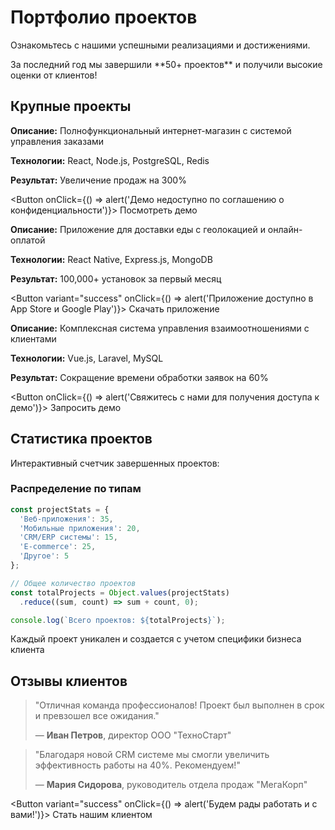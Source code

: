 # Портфолио проектов

Ознакомьтесь с нашими успешными реализациями и достижениями.

<Alert type="success">
За последний год мы завершили **50+ проектов** и получили высокие оценки от клиентов!
</Alert>

## Крупные проекты

<Card title="🛒 E-commerce платформа 'ShopFlow'" color="#fff3cd">

**Описание:** Полнофункциональный интернет-магазин с системой управления заказами

**Технологии:** React, Node.js, PostgreSQL, Redis

**Результат:** Увеличение продаж на 300%

<Button onClick={() => alert('Демо недоступно по соглашению о конфиденциальности')}>
  Посмотреть демо
</Button>

</Card>

<Card title="📱 Мобильное приложение 'FoodDelivery'" color="#d4edda">

**Описание:** Приложение для доставки еды с геолокацией и онлайн-оплатой

**Технологии:** React Native, Express.js, MongoDB

**Результат:** 100,000+ установок за первый месяц

<Button variant="success" onClick={() => alert('Приложение доступно в App Store и Google Play')}>
  Скачать приложение
</Button>

</Card>

<Card title="💼 CRM система 'BusinessPro'" color="#d1ecf1">

**Описание:** Комплексная система управления взаимоотношениями с клиентами

**Технологии:** Vue.js, Laravel, MySQL

**Результат:** Сокращение времени обработки заявок на 60%

<Button onClick={() => alert('Свяжитесь с нами для получения доступа к демо')}>
  Запросить демо
</Button>

</Card>

## Статистика проектов

Интерактивный счетчик завершенных проектов: <Counter />

### Распределение по типам

```javascript
const projectStats = {
  'Веб-приложения': 35,
  'Мобильные приложения': 20,
  'CRM/ERP системы': 15,
  'E-commerce': 25,
  'Другое': 5
};

// Общее количество проектов
const totalProjects = Object.values(projectStats)
  .reduce((sum, count) => sum + count, 0);

console.log(`Всего проектов: ${totalProjects}`);
```

<Alert type="info">
Каждый проект уникален и создается с учетом специфики бизнеса клиента
</Alert>

## Отзывы клиентов

> "Отличная команда профессионалов! Проект был выполнен в срок и превзошел все ожидания."
> 
> — **Иван Петров**, директор ООО "ТехноСтарт"

> "Благодаря новой CRM системе мы смогли увеличить эффективность работы на 40%. Рекомендуем!"
> 
> — **Мария Сидорова**, руководитель отдела продаж "МегаКорп"

<Button variant="success" onClick={() => alert('Будем рады работать и с вами!')}>
  Стать нашим клиентом
</Button>